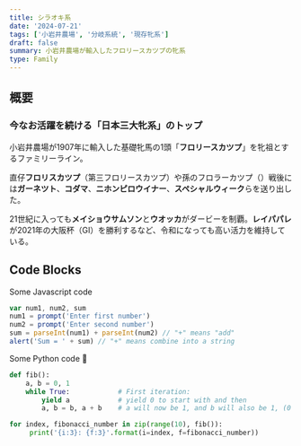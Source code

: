 ```yaml
---
title: シラオキ系
date: '2024-07-21'
tags: ['小岩井農場', '分岐系統', '現存牝系']
draft: false
summary: 小岩井農場が輸入したフロリースカツプの牝系
type: Family
---
```

## 概要
### 今なお活躍を続ける「日本三大牝系」のトップ

小岩井農場が1907年に輸入した基礎牝馬の1頭「**フロリースカツプ**」を牝祖とするファミリーライン。

直仔**フロリスカツプ**（第三フロリースカツプ）や孫のフロラーカツプ（）戦後には**ガーネツト**、**コダマ**、**ニホンピロウイナー**、**スペシャルウィーク**らを送り出した。

21世紀に入っても**メイショウサムソン**と**ウオッカ**がダービーを制覇。**レイパパレ**が2021年の大阪杯（GI）を勝利するなど、令和になっても高い活力を維持している。

## Code Blocks

Some Javascript code

```javascript
var num1, num2, sum
num1 = prompt('Enter first number')
num2 = prompt('Enter second number')
sum = parseInt(num1) + parseInt(num2) // "+" means "add"
alert('Sum = ' + sum) // "+" means combine into a string
```

Some Python code 🐍

```python
def fib():
    a, b = 0, 1
    while True:            # First iteration:
        yield a            # yield 0 to start with and then
        a, b = b, a + b    # a will now be 1, and b will also be 1, (0 + 1)

for index, fibonacci_number in zip(range(10), fib()):
     print('{i:3}: {f:3}'.format(i=index, f=fibonacci_number))
```
